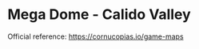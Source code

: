# Mega Dome - Calido Valley
Official reference: <a href="https://cornucopias.io/game-maps" target="_blank" rel="noopener">https://cornucopias.io/game-maps</a>
